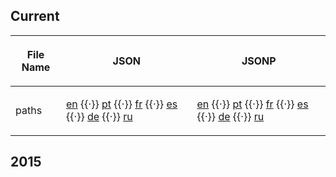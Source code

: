 ==Current==
{| class="wikitable sortable plainlinks"
! File Name
! JSON
! JSONP
|-
| paths || [http://cdn.clubpenguin.com/play/en/web_service/game_configs/paths.json en] {{·}} [http://cdn.clubpenguin.com/play/pt/web_service/game_configs/paths.json pt] {{·}} [http://cdn.clubpenguin.com/play/fr/web_service/game_configs/paths.json fr] {{·}} [http://cdn.clubpenguin.com/play/es/web_service/game_configs/paths.json es] {{·}} [http://cdn.clubpenguin.com/play/de/web_service/game_configs/paths.json de] {{·}} [http://cdn.clubpenguin.com/play/ru/web_service/game_configs/paths.json ru] || [http://cdn.clubpenguin.com/play/en/web_service/game_configs/paths.jsonp en] {{·}} [http://cdn.clubpenguin.com/play/pt/web_service/game_configs/paths.jsonp pt] {{·}} [http://cdn.clubpenguin.com/play/fr/web_service/game_configs/paths.jsonp fr] {{·}} [http://cdn.clubpenguin.com/play/es/web_service/game_configs/paths.jsonp es] {{·}} [http://cdn.clubpenguin.com/play/de/web_service/game_configs/paths.jsonp de] {{·}} [http://cdn.clubpenguin.com/play/ru/web_service/game_configs/paths.jsonp ru]
|}
==2015==
{{2015GameConfigs|title=paths}}
